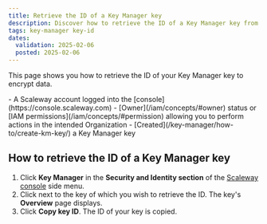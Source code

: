 ```yaml
---
title: Retrieve the ID of a Key Manager key
description: Discover how to retrieve the ID of a Key Manager key from the Scaleway console to encrypt your data.
tags: key-manager key-id
dates:
  validation: 2025-02-06
  posted: 2025-02-06
---
```



This page shows you how to retrieve the ID of your Key Manager key to encrypt data.

<Requirements />
- A Scaleway account logged into the [console](https://console.scaleway.com)
- [Owner](/iam/concepts/#owner) status or [IAM permissions](/iam/concepts/#permission) allowing you to perform actions in the intended Organization
- [Created](/key-manager/how-to/create-km-key/) a Key Manager key

## How to retrieve the ID of a Key Manager key

1. Click **Key Manager** in the **Security and Identity section** of the [Scaleway console](https://console.scaleway.com) side menu.
2. Click  <Icon name="more" /> next to the key of which you wish to retrieve the ID. The key's **Overview** page displays.
3. Click **Copy key ID**. The ID of your key is copied.